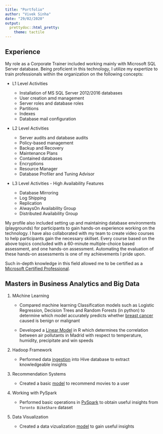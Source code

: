 ---
title: "Portfolio"
author: "Vivek Sinha"
date: "29/02/2020"
output: 
  prettydoc::html_pretty:
    theme: tactile
---

## Experience

My role as a Corporate Trainer included working mainly with Microsoft SQL Server database. Being proficient in this technology, I utilize my expertize to train professionals within the organization on the following concepts:

* L1 Level Activities

  + Installation of MS SQL Server 2012/2016 databases
  + User creation amd management
  + Server roles and database roles
  + Partitions
  + Indexes
  + Database mail configuration

* L2 Level Activities

  + Server audits and database audits
  + Policy-based management
  + Backup and Recovery
  + Maintenance Plans
  + Contained databases
  + Encryptions
  + Resource Manager
  + Database Profiler and Tuning Advisor

* L3 Level Activities - High Availability Features

  + Database Mirroring
  + Log Shipping
  + Replication
  + AlwaysOn Availability Group
  + Distributed Availability Group

My profile also included setting up and maintaining database environments (playgrounds) for participants to gain hands-on experience working on the technology. I have also collaborated with my team to create video courses to help participants gain the necessary skillset. Every course based on the above topics concluded with a 60-minute multiple-choice based assessment, and one hands-on assessment. Automating the evaluation of these hands-on assessments is one of my achievements I pride upon.

Such in-depth knowledge in this field allowed me to be certified as a [Microsoft Certified Professional](<https://drive.google.com/file/d/1T-DniBL0LyFaBkMx0UzJiK10HuYoFlu8/view?usp=sharing>).

## Masters in Business Analytics and Big Data

1. MAchine Learning

    + Compared machine learning Classification models such as Logistic Regression, Decision Trees and Random Forests (in python) to determine which model accurately predicts whether [breast cancer](<https://viveksinha-git.github.io/DataViz/Breast_Cancer_Detect.html>) caused is benign or malignant
    
    + Developed a [Linear Model](<https://viveksinha-git.github.io/DataViz/Linear-Model-in-R.html>) in R which determines the correlation between air pollutants in Madrid with respect to temperature, humidity, precipitate and win speeds 

2. Hadoop Framework

    + Performed data [ingestion](<https://drive.google.com/file/d/1vhJlGSuqP0tdwQS8AiU44itLp8s6g9p1/view?usp=sharing>) into Hive database to extract knowledgeable insights

3. Recommendation Systems

    + Created a basic [model](<https://viveksinha-git.github.io/DataViz/RS>) to recommend movies to a user

4. Working with PySpark

    + Performed basic operations in [PySpark](<https://viveksinha-git.github.io/DataViz/PySpark_Basic_Operations.html>) to obtain useful insights from `Toronto BikeShare` dataset
    
5. Data Visualization

    + Created a data vizualization [model](<https://viveksinha-git.github.io/DataViz/GoT-Final.html>) to gain useful insights

